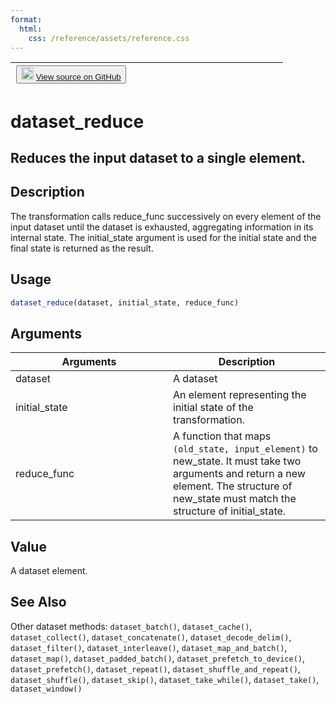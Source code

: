 ```yaml
---
format:
  html:
    css: /reference/assets/reference.css
---
```


| <button class="button"> ![](/reference/assets/GitHub-Mark-32px.png){width="20"} [View source on GitHub](https://github.com/rstudio/tfdatasets//blob/main/R/dataset_methods.R#L1051) </button> |
|:------------------------------:|:--------------------------------------:|

# dataset_reduce

## Reduces the input dataset to a single element.

## Description
The transformation calls reduce_func successively on every element of the input dataset until the dataset is exhausted, aggregating information in its internal state. The initial_state argument is used for the initial state and the final state is returned as the result. 


## Usage
```r
dataset_reduce(dataset, initial_state, reduce_func) 
```

## Arguments
|Arguments|Description|
|---|---|
| dataset | A dataset |
| initial_state | An element representing the initial state of the transformation. |
| reduce_func | A function that maps `(old_state, input_element)` to new_state. It must take two arguments and return a new element. The structure of new_state must match the structure of initial_state. |



## Value
A dataset element. 



## See Also
Other dataset methods:  `dataset_batch()`, `dataset_cache()`, `dataset_collect()`, `dataset_concatenate()`, `dataset_decode_delim()`, `dataset_filter()`, `dataset_interleave()`, `dataset_map_and_batch()`, `dataset_map()`, `dataset_padded_batch()`, `dataset_prefetch_to_device()`, `dataset_prefetch()`, `dataset_repeat()`, `dataset_shuffle_and_repeat()`, `dataset_shuffle()`, `dataset_skip()`, `dataset_take_while()`, `dataset_take()`, `dataset_window()`

